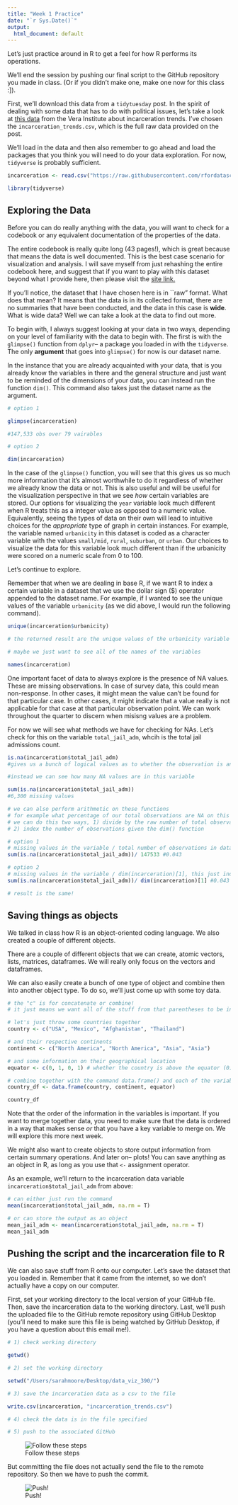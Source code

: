 ```yaml
---
title: "Week 1 Practice"
date: "`r Sys.Date()`"
output:
  html_document: default
---
```

Let's just practice around in R to get a feel for how R performs its operations. 

We'll end the session by pushing our final script to the GitHub repository you made in class. (Or if you didn't make one, make one now for this class :]). 

First, we'll download this data from a `tidytuesday` post. In the spirit of dealing with some data that has to do with political issues, let's take a look at [this data](https://github.com/rfordatascience/tidytuesday/tree/master/data/2019/2019-01-22) from the Vera Institute about incarceration trends. I've chosen the `incarceration_trends.csv`, which is the full raw data provided on the post. 

We'll load in the data and then also remember to go ahead and load the packages that you think you will need to do your data exploration. For now, `tidyverse` is probably sufficient. 

```r
incarceration <- read.csv("https://raw.githubusercontent.com/rfordatascience/tidytuesday/master/data/2019/2019-01-22/incarceration_trends.csv")

library(tidyverse)

```

## Exploring the Data   

Before you can do really anything with the data, you will want to check for a codebook or any equivalent documentation of the properties of the data. 

The entire codebook is really quite long (43 pages!), which is great because that means the data is well documented. This is the best case scenario for visualization and analysis. I will save myself from just rehashing the entire codebook here, and suggest that if you want to play with this dataset beyond what I provide here, then please visit the [site link.](https://github.com/vera-institute/incarceration_trends/blob/master/incarceration_trends-Codebook.pdf?raw=true) 

If you'll notice, the dataset that I have chosen here is in ``raw" format. What does that mean? It means that the data is in its collected format, there are no summaries that have been conducted, and the data in this case is **wide**. What is wide data? Well we can take a look at the data to find out more. 

To begin with, I always suggest looking at your data in two ways, depending on your level of familiarity with the data to begin with. The first is with the `glimpse()` function from `dplyr`-- a package you loaded in with the `tidyverse`. The only **argument** that goes into `glimpse()` for now is our dataset name. 

In the instance that you are already acquainted with your data, that is you already know the variables in there and the general structure and just want to be reminded of the dimensions of your data, you can instead run the function `dim()`. This command also takes just the dataset name as the argument. 

```r
# option 1 

glimpse(incarceration)

#147,533 obs over 79 vairables 

# option 2 

dim(incarceration)

```
In the case of the `glimpse()` function,  you will see that this gives us so much more information that it's almost worthwhile to do it regardless of whether we already know the data or not. This is also useful and will be useful for the visualization perspective in that we see *how* certain variables are stored. Our options for visualizing the `year` variable look much different when R treats this as a integer value as opposed to a numeric value. Equivalently, seeing the types of data on their own will lead to intuitive choices for the *appropriate* type of graph in certain instances. For example, the variable named `urbanicity` in this dataset is coded as a character variable with the values `small/mid`, `rural`, `suburban`, or `urban`. Our choices to visualize the data for this variable look much different than if the urbanicity were scored on a numeric scale from 0 to 100. 

Let's continue to explore. 

Remember that when we are dealing in base R, if we want R to index a certain variable in a dataset that we use the dollar sign ($) operator appended to the dataset name. For example, if I wanted to see the unique values of the variable `urbanicity` (as we did above, I would run the following command). 

```r
unique(incarceration$urbanicity)

# the returned result are the unique values of the urbanicity variable 

# maybe we just want to see all of the names of the variables

names(incarceration)

```

One important facet of data to always explore is the presence of NA values. These are missing observations. In case of survey data, this could mean non-response. In other cases, it might mean the value can't be found for that particular case. In other cases, it might indicate that a value really is not applicable for that case at that particular observation point. We can work throughout the quarter to discern when misisng values are a problem. 

For now we will see what methods we have for checking for NAs. Let's check for this on the variable `total_jail_adm`, whcih is the total jail admissions count. 

```r
is.na(incarceration$total_jail_adm)
#gives us a bunch of logical values as to whether the observation is an NA or not.... not so useful

#instead we can see how many NA values are in this variable 

sum(is.na(incarceration$total_jail_adm))
#6,300 missing values 

# we can also perform arithmetic on these functions
# for example what percentage of our total observations are NA on this variable?
# we can do this two ways, 1) divide by the raw number of total observations (147,533)
# 2) index the number of observations given the dim() function 

# option 1 
# missing values in the variable / total number of observations in data 
sum(is.na(incarceration$total_jail_adm))/ 147533 #0.043 

# option 2 
# missing values in the variable / dim(incarceration)[1], this just indexes the same number as option 1
sum(is.na(incarceration$total_jail_adm))/ dim(incarceration)[1] #0.043 

# result is the same! 
```


## Saving things as objects

We talked in class how R is an object-oriented coding language. We also created a couple of different objects.

There are a couple of different objects that we can create, atomic vectors, lists, matrices, dataframes. We will really only focus on the vectors and dataframes. 

We can also easily create a bunch of one type of object and combine then into another object type. To do so, we'll just come up with some toy data.  

```r
# the "c" is for concatenate or combine! 
# it just means we want all of the stuff from that parentheses to be included in the defined object

# let's just throw some countries together 
country <- c("USA", "Mexico", "Afghanistan", "Thailand")

# and their respective continents
continent <- c("North America", "North America", "Asia", "Asia")

# and some information on their geographical location 
equator <- c(0, 1, 0, 1) # whether the country is above the equator (0), at the equator/between the tropics (1), below the equator (2)

# combine together with the command data.frame() and each of the variable names 
country_df <- data.frame(country, continent, equator)

country_df
```
Note that the order of the information in the variables is important. If you want to merge together data, you need to make sure that the data is ordered in a way that makes sense *or* that you have a key variable to merge on. We will explore this more next week. 

We might also want to create objects to store output information from certain summary operations. And later on-- plots! You can save anything as an object in R, as long as you use that `<-` assignment operator. 

As an example, we'll return to the incarceration data variable `incarceration$total_jail_adm` from above: 

```r
# can either just run the command 
mean(incarceration$total_jail_adm, na.rm = T)

# or can store the output as an object 
mean_jail_adm <- mean(incarceration$total_jail_adm, na.rm = T)
mean_jail_adm
```

## Pushing the script and the incarceration file to R 

We can also save stuff from R onto our computer. Let's save the dataset that you loaded in. Remember that it came from the internet, so we don't actually have a copy on our computer. 

First, set your working directory to the local version of your GitHub file. Then, save the incarceration data to the working directory. Last, we'll push the uploaded file to the GitHub remote repository using GitHub Desktop (you'll need to make sure this file is being watched by GitHub Desktop, if you have a question about this email me!). 

```r
# 1) check working directory  

getwd()

# 2) set the working directory 

setwd("/Users/sarahmoore/Desktop/data_viz_390/")

# 3) save the incarceration data as a csv to the file 

write.csv(incarceration, "incarceration_trends.csv")

# 4) check the data is in the file specified 

# 5) push to the associated GitHub 
```

![Follow these steps](/Users/sarahmoore/OneDrive - Northwestern University/Teaching/2022_Fall_DataViz/lousy-graphs/exercises/github_screenshot.png)

But committing the file does not actually send the file to the remote repository. So then we have to push the commit. 


![Push!](/Users/sarahmoore/OneDrive - Northwestern University/Teaching/2022_Fall_DataViz/lousy-graphs/exercises/github_push.png)